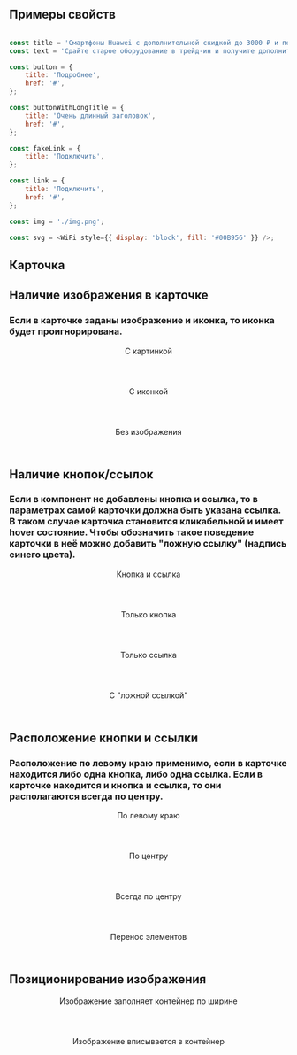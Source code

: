 
## Примеры свойств

```javascript

const title = 'Cмартфоны Huawei с дополнительной скидкой до 3000 ₽ и подарок — до 1000 ₽ на связь';
const text = 'Сдайте старое оборудование в трейд‑ин и получите дополнительную скидку до 3000 ₽ на смартфоны Huawei и до 1000 ₽ на связь в подарок.';

const button = {
    title: 'Подробнее',
    href: '#',
};

const buttonWithLongTitle = {
    title: 'Очень длинный заголовок',
    href: '#',
};

const fakeLink = {
    title: 'Подключить',
};

const link = {
    title: 'Подключить',
    href: '#',
};

const img = './img.png';

const svg = <WiFi style={{ display: 'block', fill: '#00B956' }} />;

```

## Карточка

## Наличие изображения в карточке

### Если в карточке заданы изображение и иконка, то иконка будет проигнорирована.

<Playground>
    <DemoWrapper>
        <Grid guttersLeft="medium" guttersBottom="medium">
            <GridColumn all="3" mobile="12">
                <Header as="h2" hAlign="center" margin>C картинкой</Header>
                <Card title={title} text={text} button={button} link={link} imageSrc={img} />
            </GridColumn>
            <GridColumn all="3" mobile="12">
                <Header as="h2" hAlign="center" margin>C иконкой</Header>
                <Card title={title} text={text} button={button} link={link} svgSrc={svg} />
            </GridColumn>
            <GridColumn all="3" mobile="12">
                <Header as="h2" hAlign="center" margin>Без изображения</Header>
                <Card title={title} text={text} button={button} link={link}/>
            </GridColumn>
        </Grid>
    </DemoWrapper>
</Playground>

## Наличие кнопок/ссылок

### Если в компонент не добавлены кнопка и ссылка, то в параметрах самой карточки должна быть указана ссылка. В таком случае карточка становится кликабельной и имеет hover состояние. Чтобы обозначить такое поведение карточки в неё можно добавить "ложную ссылку" (надпись синего цвета).

<Playground>
    <DemoWrapper>
        <Grid guttersLeft="medium" guttersBottom="medium">
            <GridColumn all="3" mobile="12">
                <Header as="h2" hAlign="center" margin>Кнопка и ссылка</Header>
                <Card title={title} text={text} button={button} link={link} svgSrc={svg} />
            </GridColumn>
            <GridColumn all="3" mobile="12">
                <Header as="h2" hAlign="center" margin>Только кнопка </Header>
                <Card title={title} text={text} button={button} svgSrc={svg} />
            </GridColumn>
            <GridColumn all="3" mobile="12">
                <Header as="h2" hAlign="center" margin>Только ссылка</Header>
                <Card title={title} text={text}  link={link} svgSrc={svg} />
            </GridColumn>
            <GridColumn all="3" mobile="12">
                <Header as="h2" hAlign="center" margin>С "ложной ссылкой"</Header>
                <Card title={title} text={text} link={fakeLink} svgSrc={svg} href="#"/>
            </GridColumn>
        </Grid>
    </DemoWrapper>
</Playground>

## Расположение кнопки и ссылки

### Расположение по левому краю применимо, если в карточке находится либо одна кнопка, либо одна ссылка. Если в карточке находится и кнопка и ссылка, то они располагаются всегда по центру.

<Playground>
    <DemoWrapper>
        <Grid guttersLeft="medium" guttersBottom="medium">
            <GridColumn all="3" mobile="12">
                <Header as="h2" hAlign="center" margin>По левому краю</Header>
                <Card title={title} text={text} button={button} svgSrc={svg} isLeftHAlign />
            </GridColumn>
            <GridColumn all="3" mobile="12">
                <Header as="h2" hAlign="center" margin>По центру</Header>
                <Card title={title} text={text} button={button} svgSrc={svg} />
            </GridColumn>
            <GridColumn all="3" mobile="12">
                <Header as="h2" hAlign="center" margin>Всегда по центру</Header>
                <Card title={title} text={text} button={button} link={link} svgSrc={svg} />
            </GridColumn>
            <GridColumn all="3" mobile="12">
                <Header as="h2" hAlign="center" margin>Перенос элементов</Header>
                <Card title={title} text={text} button={buttonWithLongTitle} link={link} svgSrc={svg} />
            </GridColumn>
        </Grid>
    </DemoWrapper>
</Playground>

## Позиционирование изображения

<Playground>
    <DemoWrapper>
        <Grid guttersLeft="medium" guttersBottom="medium">
            <GridColumn all="3" mobile="12">
                <Header as="h2" hAlign="center" margin>Изображение заполняет контейнер по ширине</Header>
                <Card title={title} text={text} link={link} imageSrc={img} />
            </GridColumn>
            <GridColumn all="3" mobile="12">
                <Header as="h2" hAlign="center" margin>Изображение вписывается в контейнер</Header>
                <Card title={title} text={text} button={button} imageSrc={imgShort} objectFit="contain"/>
            </GridColumn>
        </Grid>
    </DemoWrapper>
</Playground>
